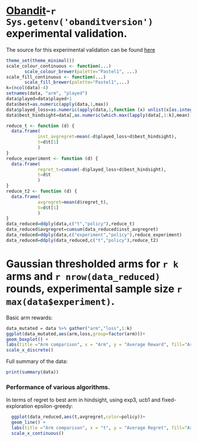 # [Obandit](http://freux.fr/oss/obandit.html)-`r Sys.getenv('obanditversion')` experimental validation.

The source for this experimental validation can be found [here](source.tgz)

```r
theme_set(theme_minimal())
scale_colour_continuous <- function(...)
       scale_colour_brewer(palette="Pastel1", ...)
scale_fill_continuous <- function(...)
       scale_fill_brewer(palette="Pastel1",...)
k=(ncol(data)-4)
setnames(data, "arm", "played")
data$played=data$played+1
data$best=as.numeric(apply(data,1,max))
data$played_loss=as.numeric(apply(data,1,function (x) unlist(x[as.integer(x["played"])])))
data$best_hindsight=data[,as.numeric(which.max(lapply(data[,1:k],mean)))]
```

```r
reduce_t <- function (d) {
  data.frame(
            inst_avgregret=mean(-d$played_loss+d$best_hindsight),
            t=d$t[1]
            )
}
reduce_experiment <- function (d) {
  data.frame(
            regret_t=cumsum(-d$played_loss+d$best_hindsight),
            t=d$t
            )
}
reduce_t2 <- function (d) {
  data.frame(
            avgregret=mean(d$regret_t),
            t=d$t[1]
            )
}
data_reduced=ddply(data,c("t","policy"),reduce_t)
data_reduced$avgregret=cumsum(data_reduced$inst_avgregret)
data_reduced=ddply(data,c("experiment","policy"),reduce_experiment)
data_reduced=ddply(data_reduced,c("t","policy"),reduce_t2)

```

# Gaussian thresholded arms for `r k` arms and `r nrow(data_reduced)` rounds, experimental sample size `r max(data$experiment)`.

Basic arm rewards:

```r
data_mutated = data %>% gather("arm","loss",1:k)
ggplot(data_mutated,aes(arm,loss,group=factor(arm)))+
geom_boxplot() +
labs(title ="Arm comparison", x = "Arm", y = "Average Reward", fill="Arm") +
scale_x_discrete()
```

Full summary of the data:
```r
print(summary(data))
```

### Performance of various algorithms.
In terms of regret to best arm in hindsight, using exp3, ucb1 and fixed-exploration epsilon-greedy:

```r
  ggplot(data_reduced,aes(t,avgregret,color=policy))+
  geom_line() +
  labs(title ="Arm comparison", x = "t", y = "Average Regret", fill="Arm") +
  scale_x_continuous()
```
